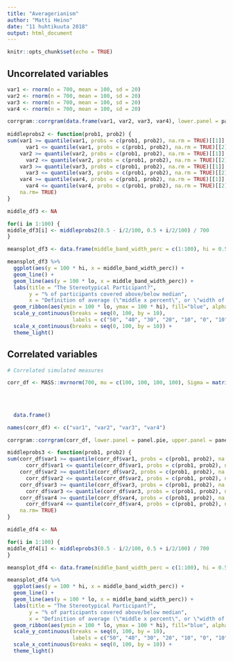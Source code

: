 ```yaml
---
title: "Averagerianism"
author: "Matti Heino"
date: "11 huhtikuuta 2018"
output: html_document
---
```


```r
knitr::opts_chunk$set(echo = TRUE)
```

## Uncorrelated variables

```r


var1 <- rnorm(n = 700, mean = 100, sd = 20)
var2 <- rnorm(n = 700, mean = 100, sd = 20)
var3 <- rnorm(n = 700, mean = 100, sd = 20)
var4 <- rnorm(n = 700, mean = 100, sd = 20)

corrgram::corrgram(data.frame(var1, var2, var3, var4), lower.panel = panel.pie, upper.panel = panel.conf)
  
middleprobs2 <- function(prob1, prob2) {
sum(var1 >= quantile(var1, probs = c(prob1, prob2), na.rm = TRUE)[[1]] &
      var1 <= quantile(var1, probs = c(prob1, prob2), na.rm = TRUE)[[2]] &
    var2 >= quantile(var2, probs = c(prob1, prob2), na.rm = TRUE)[[1]] &
      var2 <= quantile(var2, probs = c(prob1, prob2), na.rm = TRUE)[[2]] &
    var3 >= quantile(var3, probs = c(prob1, prob2), na.rm = TRUE)[[1]] &
      var3 <= quantile(var3, probs = c(prob1, prob2), na.rm = TRUE)[[2]] &
    var4 >= quantile(var4, probs = c(prob1, prob2), na.rm = TRUE)[[1]] &
      var4 <= quantile(var4, probs = c(prob1, prob2), na.rm = TRUE)[[2]],
    na.rm= TRUE) 
}    

middle_df3 <- NA

for(i in 1:100) {
middle_df3[i] <- middleprobs2(0.5 - i/2/100, 0.5 + i/2/100) / 700  
}

meansplot_df3 <- data.frame(middle_band_width_perc = c(1:100), hi = 0.5 + middle_df3/2, lo = 0.5 - middle_df3/2)

meansplot_df3 %>% 
  ggplot(aes(y = 100 * hi, x = middle_band_width_perc)) +
  geom_line() +
  geom_line(aes(y = 100 * lo, x = middle_band_width_perc)) +
  labs(title = "The Stereotypical Participant?", 
       y = "% of participants covered above/below median", 
       x = "Definition of average (\"middle x percent\", or \"width of band around the median on all the variables\")") +
  geom_ribbon(aes(ymin = 100 * lo, ymax = 100 * hi), fill="blue", alpha="0.5") +
  scale_y_continuous(breaks = seq(0, 100, by = 10), 
                     labels = c("50", "40", "30", "20", "10", "0", "10", "20", "30", "40", "50")) +
  scale_x_continuous(breaks = seq(0, 100, by = 10)) +
  theme_light()


```

## Correlated variables

```r
# Correlated simulated measures

corr_df <- MASS::mvrnorm(700, mu = c(100, 100, 100, 100), Sigma = matrix(c(1.0, 0.99, 0.99, 0.99,
                                                                           0.99, 1.0, 0.99, 0.99,
                                                                           0.99, 0.99, 1.0, 0.99,
                                                                           0.99, 0.99, 0.99, 1.0), 
                                                                         nrow = 4), empirical = TRUE) %>% 
  data.frame()

names(corr_df) <- c("var1", "var2", "var3", "var4")

corrgram::corrgram(corr_df, lower.panel = panel.pie, upper.panel = panel.conf)

middleprobs3 <- function(prob1, prob2) {
sum(corr_df$var1 >= quantile(corr_df$var1, probs = c(prob1, prob2), na.rm = TRUE)[[1]] &
      corr_df$var1 <= quantile(corr_df$var1, probs = c(prob1, prob2), na.rm = TRUE)[[2]] &
    corr_df$var2 >= quantile(corr_df$var2, probs = c(prob1, prob2), na.rm = TRUE)[[1]] &
      corr_df$var2 <= quantile(corr_df$var2, probs = c(prob1, prob2), na.rm = TRUE)[[2]] &
    corr_df$var3 >= quantile(corr_df$var3, probs = c(prob1, prob2), na.rm = TRUE)[[1]] &
      corr_df$var3 <= quantile(corr_df$var3, probs = c(prob1, prob2), na.rm = TRUE)[[2]] &
    corr_df$var4 >= quantile(corr_df$var4, probs = c(prob1, prob2), na.rm = TRUE)[[1]] &
      corr_df$var4 <= quantile(corr_df$var4, probs = c(prob1, prob2), na.rm = TRUE)[[2]],
    na.rm= TRUE) 
}    

middle_df4 <- NA

for(i in 1:100) {
middle_df4[i] <- middleprobs3(0.5 - i/2/100, 0.5 + i/2/100) / 700   
}

meansplot_df4 <- data.frame(middle_band_width_perc = c(1:100), hi = 0.5 + middle_df4/2, lo = 0.5 - middle_df4/2)

meansplot_df4 %>% 
  ggplot(aes(y = 100 * hi, x = middle_band_width_perc)) +
  geom_line() +
  geom_line(aes(y = 100 * lo, x = middle_band_width_perc)) +
  labs(title = "The Stereotypical Participant?", 
       y = "% of participants covered above/below median", 
       x = "Definition of average (\"middle x percent\", or \"width of band around the median on all the variables\")") +
  geom_ribbon(aes(ymin = 100 * lo, ymax = 100 * hi), fill="blue", alpha="0.5") +
  scale_y_continuous(breaks = seq(0, 100, by = 10), 
                     labels = c("50", "40", "30", "20", "10", "0", "10", "20", "30", "40", "50")) +
  scale_x_continuous(breaks = seq(0, 100, by = 10)) +
  theme_light()

```
